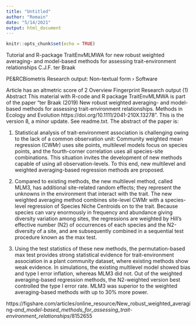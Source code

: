 ```yaml
---
title: "Untitled"
author: "Romain"
date: "5/14/2021"
output: html_document
---
```


```r
knitr::opts_chunk$set(echo = TRUE)
```

Tutorial and R-package TraitEnvMLMWA for new robust weighted averaging- and model-based methods for assessing trait-environment relationships
C.J.F. ter Braak

PE&RCBiometris
Research output: Non-textual form › Software

Article has an altmetric score of 2
 Overview
 Fingerprint
 Research output (1)
Abstract
This material with R-code and R package TraitEnvMLMWA is part of the paper "ter Braak (2019) New robust weighted averaging- and model-based methods for assessing trait-environment relationships. Methods in Ecology and Evolution https://doi.org/10.1111/2041-210X.13278 ". This is the version 8, a minor update. See readme.txt. The abstract of the paper is:

1. Statistical analysis of trait-environment association is challenging owing to the lack of a common observation unit: Community weighted mean regression (CWMr) uses site points, multilevel models focus on species points, and the fourth-corner correlation uses all species-site combinations. This situation invites the development of new methods capable of using all observation-levels. To this end, new multilevel and weighted averaging-based regression methods are proposed.

2. Compared to existing methods, the new multilevel method, called MLM3, has additional site-related random effects; they represent the unknowns in the environment that interact with the trait. The new weighted averaging method combines site-level CWMr with a species-level regression of Species Niche Centroids on to the trait. Because species can vary enormously in frequency and abundance giving diversity variation among sites, the regressions are weighted by Hill's effective number (N2) of occurrences of each species and the N2-diversity of a site, and are subsequently combined in a sequential test procedure known as the max test.

3. Using the test statistics of these new methods, the permutation-based max test provides strong statistical evidence for trait-environment association in a plant community dataset, where existing methods show weak evidence. In simulations, the existing multilevel model showed bias and type I error inflation, whereas MLM3 did not. Out of the weighted averaging-based regression methods, the N2-weighted version best controlled the type I error rate. MLM3 was superior to the weighted averaging-based methods with up to 30% more power.

https://figshare.com/articles/online_resource/New_robust_weighted_averaging-_and_model-based_methods_for_assessing_trait-environment_relationships_/8152655
